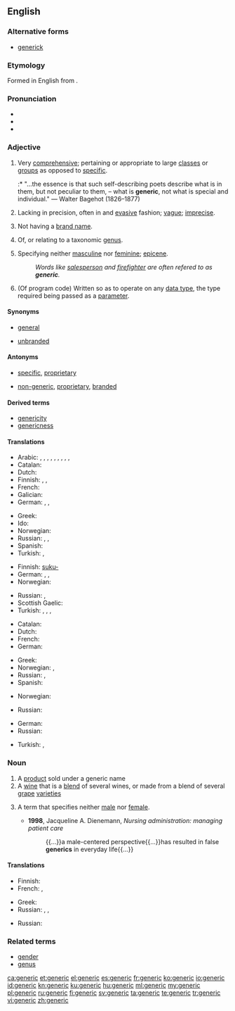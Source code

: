 ==English==
{{wikipedia}}

===Alternative forms===
* [[generick]]

===Etymology===
Formed in English from {{etyl|la|en}} {{suffix|genus|alt1=gener-|t1=genus, kind|ic}}.

===Pronunciation===
* {{IPA|/dʒɪˈnɛɹɪk/}}
* {{audio|en-us-generic.ogg|Audio (US)}}
* {{rhymes|ɛrɪk}}

===Adjective===
{{en-adj}}

# Very [[comprehensive]]; pertaining or appropriate to large [[class]]es or [[group]]s as opposed to [[specific]].
#:* "...the essence is that such self-describing poets describe what is in them, but not peculiar to them, – what is '''generic''', not what is special and individual." &mdash; Walter Bagehot (1826–1877)
# Lacking in precision, often in and [[evasive]] fashion; [[vague]]; [[imprecise]].
# {{context|of a product or drug|lang=en}} Not having a [[brand name]].
# {{context|biology|not comparable|lang=en}} Of, or relating to a taxonomic [[genus]].
# {{context|grammar|lang=en}} Specifying neither [[masculine]] nor [[feminine]]; [[epicene]].
#: ''Words like [[salesperson]] and [[firefighter]] are often refered to as '''generic'''.''
# {{context|computing|lang=en}} (Of program code) Written so as to operate on any [[data type]], the type required being passed as a [[parameter]].

====Synonyms====
* {{sense|comprehensive}} [[general]]
* {{sense|lacking a brand}} [[unbranded]]

====Antonyms====
* {{sense|comprehensive}}  [[specific]], [[proprietary]]
* {{sense|lacking a brand}} [[non-generic]], [[proprietary]], [[branded]]

====Derived terms====
* [[genericity]]
* [[genericness]]

====Translations====
{{trans-top|very comprehensive}}
* Arabic: {{t-|ar|إِجْمالِيّ|sc=Arab}}, {{t-|ar|جامِع|sc=Arab}}, {{t-|ar|شامِل|sc=Arab}}, {{t-|ar|شُمُولِيّ|sc=Arab}}, {{t-|ar|عامّ|sc=Arab}}, {{t-|ar|عُمُومِيّ|sc=Arab}}, {{t-|ar|عَمِيم|sc=Arab}}, {{t-|ar|كُلِّيّ|sc=Arab}}, {{t+|ar|مُحِيطٌ|sc=Arab}}, {{t+|ar|مُطْلَق|sc=Arab}}
* Catalan: {{t-|ca|genèric}}
* Dutch: {{t+|nl|generiek}}
* Finnish: {{t+|fi|yleinen}}, {{t-|fi|yleis-}}, {{t+|fi|geneerinen}}
* French: {{t+|fr|générique}}
* Galician: {{t-|gl|xenérico|m}}
* German: {{t+|de|allgemein}}, {{t+|de|generisch}}, {{t+|de|typisch}}
{{trans-mid}}
* Greek: {{t+|el|γενικός|m|tr=genikós|sc=Grek}}
* Ido: {{t+|io|generala}}
* Norwegian: {{t-|no|generisk}}
* Russian: {{t-|ru|о́бщий|sc=Cyrl}}, {{t-|ru|обобщённый|sc=Cyrl}} {{qualifier|generalized}}, {{t-|ru|всео́бщий|sc=Cyrl}} {{qualifier|general, universal}}
* Spanish: {{t+|es|genérico}}
* Turkish: {{t+|tr|genelleyici}}, {{t+|tr|kapsamlı}}
{{trans-bottom}}

{{trans-top|of, or relating to a genus}}
* Finnish: [[suku-]]
* German: {{t-|de|artmäßig}}, {{t-|de|gattungsmäßig}}, {{t-|de|arttypisch}}
* Norwegian: {{t-|no|generisk}}
{{trans-mid}}
* Russian: {{t-|ru|родово́й|sc=Cyrl}}, {{t-|ru|видово́й|sc=Cyrl}}
* Scottish Gaelic: {{t-|gd|gneitheach}}
* Turkish: {{t-|tr|cinsle ilgili}}, {{t-|tr|familyaya ait|alt=familyaya āit}}, {{t-|tr|soyuna özgü}}, {{t-|tr|eşdeğer}}
{{trans-bottom}}

{{trans-top|not having a brand name}}
* Catalan: {{t-|ca|genèric}}
* Dutch: {{t+|nl|generiek}}
* French: {{t+|fr|générique}}
* German: {{t+|de|Generikum|n}}
{{trans-mid}}
* Greek: {{t+|el|γενόσημο|n|tr=genósimo|sc=Grek}} {{qualifier|of a drug}}
* Norwegian: {{t-|no|merkelo/s}}, {{t-|no|generisk}}
* Russian: {{t-|ru|нема́рочный|sc=Cyrl}}, {{t-|ru|безма́рочный|sc=Cyrl}}
* Spanish: {{t+|es|genérico}} {{qualifier|of a drug}}
{{trans-bottom}}

{{trans-top|specifying neither masculine nor feminine e.g. salesperson}}
* Norwegian: {{t-|no|kjo/nnsno/ytral}}
{{trans-mid}}
* Russian: {{t-|ru|о́бщий|sc=Cyrl}}
{{trans-bottom}}

{{trans-top|(computing) written so as to operate on any data type}}
* German: {{t+|de|generisch}}
* Russian: {{t-|ru|обобщённый|sc=Cyrl}}
{{trans-mid}}
* Turkish: {{t+|tr|generic}}, {{t-|tr|üreysel}}
{{trans-bottom}}

===Noun===
{{en-noun}}

# A [[product]] sold under a generic name
# A [[wine]] that is a [[blend]] of several wines, or made from a blend of several [[grape]] [[varieties]]
# {{context|grammar|lang=en}} A term that specifies neither [[male]] nor [[female]].
#* '''1998''', Jacqueline A. Dienemann, ''Nursing administration: managing patient care''
#*: {{...}}a male-centered perspective{{...}}has resulted in false '''generics''' in everyday life{{...}}

====Translations====
{{trans-top|a product sold under a generic name}}
* Finnish: {{t|fi|[[geneerinen]] [[tuote]]}}
* French: {{t+|fr|médicament générique|m}}, {{t-|fr|produit générique|m}}
{{trans-mid}}
* Greek: {{t+|el|γενόσημος|m|tr=genósimos|sc=Grek}}
* Russian: {{t-|ru|джене́рик|m|tr=dženɛ́rik, dženérik|sc=Cyrl}} {{qualifier|medicine}}, {{t|ru|[[непатентованный|непатенто́ванное]] [[лекарственный|лека́рственное]] [[сре́дство]]|n|sc=Cyrl}}, {{t|ru|[[нема́рочный]]/[[безма́рочный]] [[товар]]|m|sc=Cyrl}}
{{trans-bottom}}

{{trans-top|a wine that is a blend of several wines, or made from a blend of several grape varieties}}
{{trans-mid}}
* Russian: {{t|ru|[[немарочный|нема́рочное]] [[вино́]]|n|sc=Cyrl}}
{{trans-bottom}}

===Related terms===
* [[gender]]
* [[genus]]

[[ca:generic]]
[[et:generic]]
[[el:generic]]
[[es:generic]]
[[fr:generic]]
[[ko:generic]]
[[io:generic]]
[[id:generic]]
[[kn:generic]]
[[ku:generic]]
[[hu:generic]]
[[ml:generic]]
[[my:generic]]
[[pl:generic]]
[[ru:generic]]
[[fi:generic]]
[[sv:generic]]
[[ta:generic]]
[[te:generic]]
[[tr:generic]]
[[vi:generic]]
[[zh:generic]]